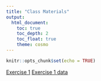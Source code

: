 ```yaml
---
title: "Class Materials"
output: 
  html_document:
    toc: true
    toc_depth: 2
    toc_float: true
    theme: cosmo
---
```


```r
knitr::opts_chunk$set(echo = TRUE)
```

[Exercise 1](day1.html)
[Exercise 1 data](https://tinyurl.com/yc72k45p)